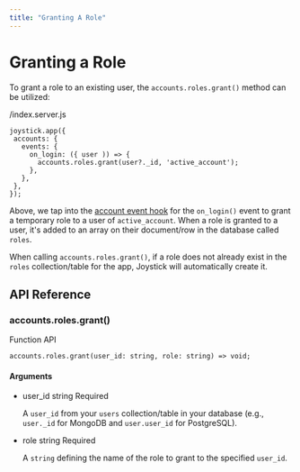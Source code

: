 ```yaml
---
title: "Granting A Role"
---
```


# Granting a Role

To grant a role to an existing user, the `accounts.roles.grant()` method can be utilized:

/index.server.js


    joystick.app({
     accounts: {
       events: {
         on_login: ({ user )) => {
           accounts.roles.grant(user?._id, 'active_account');
         },
       },
     },
    });

Above, we tap into the [account event hook](node/accounts/event-hooks) for the `on_login()` event to grant a temporary role to a user of `active_account`. When a role is granted to a user, it's added to an array on their document/row in the database called `roles`.

When calling `accounts.roles.grant()`, if a role does not already exist in the `roles` collection/table for the app, Joystick will automatically create it.

## API Reference

### accounts.roles.grant()

Function API

    accounts.roles.grant(user_id: string, role: string) => void;

#### Arguments

- user_id string Required

  A `user_id` from your `users` collection/table in your database (e.g., `user._id` for MongoDB and `user.user_id` for PostgreSQL).

- role string Required

  A `string` defining the name of the role to grant to the specified `user_id`.
